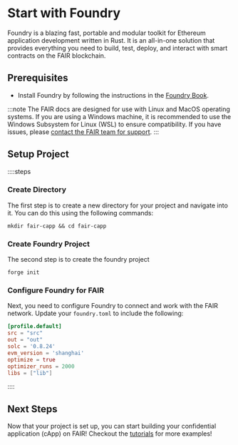 # Start with Foundry

Foundry is a blazing fast, portable and modular toolkit for Ethereum application development written in Rust.
It is an all-in-one solution that provides everything you need to build, test, deploy, and interact with smart contracts on the FAIR blockchain.

## Prerequisites

- Install Foundry by following the instructions in the [Foundry Book](https://book.getfoundry.sh/getting-started/installation).

:::note
The FAIR docs are designed for use with Linux and MacOS operating systems. If you are using a Windows machine, it is recommended to use
the Windows Subsystem for Linux (WSL) to ensure compatibility. If you have issues, please [contact the FAIR team for support](https://discord.gg/skale).
:::

## Setup Project

::::steps

### Create Directory

The first step is to create a new directory for your project and navigate into it. You can do this using the following commands:

```shell
mkdir fair-capp && cd fair-capp
```

### Create Foundry Project

The second step is to create the foundry project 

```shell
forge init
```

### Configure Foundry for FAIR

Next, you need to configure Foundry to connect and work with the FAIR network. Update your `foundry.toml` to include the following:

```toml filename="foundry.toml"
[profile.default]
src = "src"
out = "out"
solc = '0.8.24'
evm_version = 'shanghai'
optimize = true
optimizer_runs = 2000
libs = ["lib"]
```
::::

## Next Steps

Now that your project is set up, you can start building your confidential application (cApp) on FAIR!
Checkout the [tutorials](/builders/tutorials) for more examples!